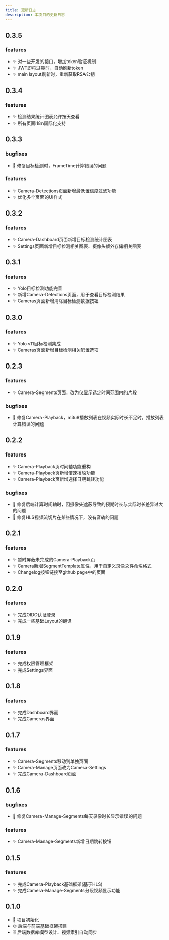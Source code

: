 ```yaml
---
title: 更新日志
description: 本项目的更新日志
---
```


## 0.3.5

### features
- ✨ 对一些开发的接口，增加token验证机制
- ✨ JWT即将过期时，自动刷新token
- ✨ main layout刷新时，重新获取RSA公钥

## 0.3.4

### features
- ✨ 检测结果统计图表允许按天查看
- ✨ 所有页面i18n国际化支持

## 0.3.3

### bugfixes
- 🐛 修复目标检测时，FrameTime计算错误的问题

### features
- ✨ Camera-Detections页面新增最低置信度过滤功能
- ✨ 优化多个页面的UI样式

## 0.3.2

### features

- ✨ Camera-Dashboard页面新增目标检测统计图表
- ✨ Settings页面新增目标检测相关图表、摄像头额外存储相关图表

## 0.3.1

### features
- ✨ Yolo目标检测功能完善
- ✨ 新增Camera-Detections页面，用于查看目标检测结果
- ✨ Cameras页面新增清除目标检测数据按钮

## 0.3.0

### features

- ✨ Yolo v11目标检测集成
- ✨ Cameras页面新增目标检测相关配置选项

## 0.2.3

### features
- ✨ Camera-Segments页面，改为仅显示选定时间范围内的片段

### bugfixes
- 🐛 修复Camera-Playback，m3u8播放列表在视频实际时长不足时，播放列表计算错误的问题

## 0.2.2

### features
- ✨ Camera-Playback页时间轴功能重构
- ✨ Camera-Playback页新增倍速播放功能
- ✨ Camera-Playback页新增选择日期跳转功能

### bugfixes
- 🐛 修复后端计算时间轴时，因摄像头遮蔽导致的预期时长与实际时长差异过大的问题
- 🐛 修复HLS视频流切片在某些情况下，没有音轨的问题

## 0.2.1

### features
- ✨ 暂时屏蔽未完成的Camera-Playback页
- ✨ Camera新增SegmentTemplate属性，用于自定义录像文件命名格式
- ✨ Changelog按钮链接至github page中的页面

## 0.2.0

### features
- ✨ 完成OIDC认证登录
- ✨ 完成一些基础Layout的翻译

## 0.1.9

### features
- ✨ 完成权限管理框架
- ✨ 完成Settings界面

## 0.1.8

### features
- ✨ 完成Dashboard界面
- ✨ 完成Cameras界面

## 0.1.7

### features
- ✨ Camera-Segments移动到单独页面
- ✨ Camera-Manage页面改为Camera-Settings
- ✨ 完成Camera-Dashboard页面

## 0.1.6

### bugfixes
- 🐛 修复Camera-Manage-Segments每天录像时长显示错误的问题

### features
- ✨ Camera-Manage-Segments新增日期跳转按钮

## 0.1.5

### features
- ✨ 完成Camera-Playback基础框架(基于HLS)
- ✨ 完成Camera-Manage-Segments分段视频显示功能

## 0.1.0

- 🚀 项目初始化
- ⚙️ 后端与前端基础框架搭建
- 🗄️ 后端数据库模型设计、视频索引自动同步
